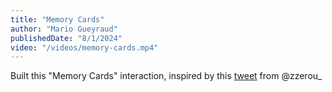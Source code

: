 ```yaml
---
title: "Memory Cards"
author: "Mario Gueyraud"
publishedDate: "8/1/2024"
video: "/videos/memory-cards.mp4"
---
```


Built this "Memory Cards" interaction, inspired by this [tweet](https://x.com/zzerou_/status/1810683656039764307) from @zzerou\_

<MemoryCards />
